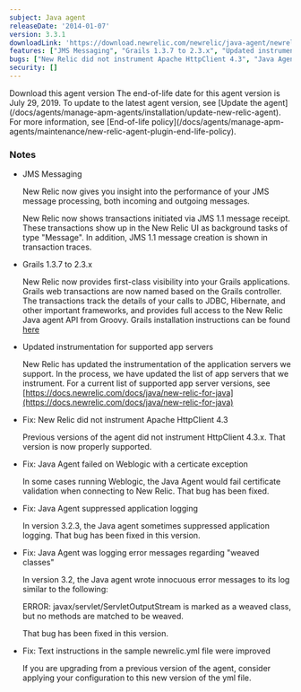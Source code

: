 ```yaml
---
subject: Java agent
releaseDate: '2014-01-07'
version: 3.3.1
downloadLink: 'https://download.newrelic.com/newrelic/java-agent/newrelic-agent/3.3.1/'
features: ["JMS Messaging", "Grails 1.3.7 to 2.3.x", "Updated instrumentation for supported app servers"]
bugs: ["New Relic did not instrument Apache HttpClient 4.3", "Java Agent failed on Weblogic with a certicate exception", "Java Agent suppressed application logging", "Java Agent was logging error messages regarding weaved classes", "Text instructions in the sample newrelic.yml file were improved"]
security: []
---
```

<ButtonGroup>
  <ButtonLink
    role="button"
    to="https://download.newrelic.com/newrelic/java-agent/newrelic-agent/3.3.1/"
    variant="primary"
  >
    Download this agent version
  </ButtonLink>
</ButtonGroup>

<Callout variant="important">
  The end-of-life date for this agent version is July 29, 2019. To update to the latest agent version, see [Update the agent](/docs/agents/manage-apm-agents/installation/update-new-relic-agent). For more information, see [End-of-life policy](/docs/agents/manage-apm-agents/maintenance/new-relic-agent-plugin-end-life-policy).
</Callout>

### Notes

* JMS Messaging

  New Relic now gives you insight into the performance of your JMS message processing, both incoming and outgoing messages.

  New Relic now shows transactions initiated via JMS 1.1 message receipt. These transactions show up in the New Relic UI as background tasks of type "Message". In addition, JMS 1.1 message creation is shown in transaction traces.
* Grails 1.3.7 to 2.3.x

  New Relic now provides first-class visibility into your Grails applications. Grails web transactions are now named based on the Grails controller. The transactions track the details of your calls to JDBC, Hibernate, and other important frameworks, and provides full access to the New Relic Java agent API from Groovy. Grails installation instructions can be found [here](https://docs.newrelic.com/docs/java/grails-installation-for-java)
* Updated instrumentation for supported app servers

  New Relic has updated the instrumentation of the application servers we support. In the process, we have updated the list of app servers that we instrument. For a current list of supported app server versions, see [https://docs.newrelic.com/docs/java/new-relic-for-java](https://docs.newrelic.com/docs/java/new-relic-for-java)
* Fix: New Relic did not instrument Apache HttpClient 4.3

  Previous versions of the agent did not instrument HttpClient 4.3.x. That version is now properly supported.
* Fix: Java Agent failed on Weblogic with a certicate exception

  In some cases running Weblogic, the Java Agent would fail certificate validation when connecting to New Relic. That bug has been fixed.
* Fix: Java Agent suppressed application logging

  In version 3.2.3, the Java agent sometimes suppressed application logging. That bug has been fixed in this version.
* Fix: Java Agent was logging error messages regarding "weaved classes"

  In version 3.2, the Java agent wrote innocuous error messages to its log similar to the following:

  ERROR: javax/servlet/ServletOutputStream is marked as a weaved class, but no methods are matched to be weaved.

  That bug has been fixed in this version.
* Fix: Text instructions in the sample newrelic.yml file were improved

  If you are upgrading from a previous version of the agent, consider applying your configuration to this new version of the yml file.
